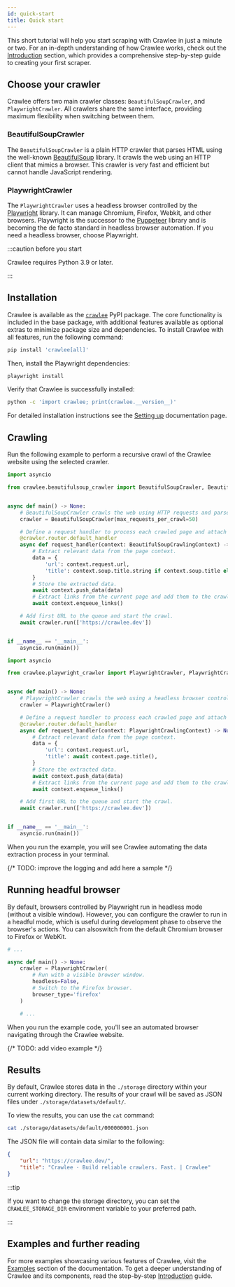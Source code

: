 ```yaml
---
id: quick-start
title: Quick start
---
```



This short tutorial will help you start scraping with Crawlee in just a minute or two. For an in-depth understanding of how Crawlee works, check out the [Introduction](../introduction/index.mdx) section, which provides a comprehensive step-by-step guide to creating your first scraper.

## Choose your crawler

Crawlee offers two main crawler classes: `BeautifulSoupCrawler`, and `PlaywrightCrawler`. All crawlers share the same interface, providing maximum flexibility when switching between them.

### BeautifulSoupCrawler

The `BeautifulSoupCrawler` is a plain HTTP crawler that parses HTML using the well-known [BeautifulSoup](https://pypi.org/project/beautifulsoup4/) library. It crawls the web using an HTTP client that mimics a browser. This crawler is very fast and efficient but cannot handle JavaScript rendering.

### PlaywrightCrawler

The `PlaywrightCrawler` uses a headless browser controlled by the [Playwright](https://playwright.dev/) library. It can manage Chromium, Firefox, Webkit, and other browsers. Playwright is the successor to the [Puppeteer](https://pptr.dev/) library and is becoming the de facto standard in headless browser automation. If you need a headless browser, choose Playwright.

:::caution before you start

Crawlee requires Python 3.9 or later.

:::

## Installation

Crawlee is available as the [`crawlee`](https://pypi.org/project/crawlee/) PyPI package. The core functionality is included in the base package, with additional features available as optional extras to minimize package size and dependencies. To install Crawlee with all features, run the following command:

```sh
pip install 'crawlee[all]'
```

Then, install the Playwright dependencies:

```sh
playwright install
```

Verify that Crawlee is successfully installed:

```sh
python -c 'import crawlee; print(crawlee.__version__)'
```

For detailed installation instructions see the [Setting up](../introduction/01-setting-up.mdx) documentation page.

## Crawling

Run the following example to perform a recursive crawl of the Crawlee website using the selected crawler.

<Tabs groupId="main">
<TabItem value="BeautifulSoupCrawler" label="BeautifulSoupCrawler">

```python
import asyncio

from crawlee.beautifulsoup_crawler import BeautifulSoupCrawler, BeautifulSoupCrawlingContext


async def main() -> None:
    # BeautifulSoupCrawler crawls the web using HTTP requests and parses HTML using the BeautifulSoup library.
    crawler = BeautifulSoupCrawler(max_requests_per_crawl=50)

    # Define a request handler to process each crawled page and attach it to the crawler using a decorator.
    @crawler.router.default_handler
    async def request_handler(context: BeautifulSoupCrawlingContext) -> None:
        # Extract relevant data from the page context.
        data = {
            'url': context.request.url,
            'title': context.soup.title.string if context.soup.title else None,
        }
        # Store the extracted data.
        await context.push_data(data)
        # Extract links from the current page and add them to the crawling queue.
        await context.enqueue_links()

    # Add first URL to the queue and start the crawl.
    await crawler.run(['https://crawlee.dev'])


if __name__ == '__main__':
    asyncio.run(main())
```

</TabItem>
<TabItem value="PlaywrightCrawler" label="PlaywrightCrawler">

```python
import asyncio

from crawlee.playwright_crawler import PlaywrightCrawler, PlaywrightCrawlingContext


async def main() -> None:
    # PlaywrightCrawler crawls the web using a headless browser controlled by the Playwright library.
    crawler = PlaywrightCrawler()

    # Define a request handler to process each crawled page and attach it to the crawler using a decorator.
    @crawler.router.default_handler
    async def request_handler(context: PlaywrightCrawlingContext) -> None:
        # Extract relevant data from the page context.
        data = {
            'url': context.request.url,
            'title': await context.page.title(),
        }
        # Store the extracted data.
        await context.push_data(data)
        # Extract links from the current page and add them to the crawling queue.
        await context.enqueue_links()

    # Add first URL to the queue and start the crawl.
    await crawler.run(['https://crawlee.dev'])


if __name__ == '__main__':
    asyncio.run(main())
```

</TabItem>
</Tabs>

When you run the example, you will see Crawlee automating the data extraction process in your terminal.

{/* TODO: improve the logging and add here a sample */}

## Running headful browser

By default, browsers controlled by Playwright run in headless mode (without a visible window). However, you can configure the crawler to run in a headful mode, which is useful during development phase to observe the browser's actions. You can alsoswitch from the default Chromium browser to Firefox or WebKit.

```python
# ...

async def main() -> None:
    crawler = PlaywrightCrawler(
        # Run with a visible browser window.
        headless=False,
        # Switch to the Firefox browser.
        browser_type='firefox'
    )

    # ...
```

When you run the example code, you'll see an automated browser navigating through the Crawlee website.

{/* TODO: add video example */}

## Results

By default, Crawlee stores data in the `./storage` directory within your current working directory. The results of your crawl will be saved as JSON files under `./storage/datasets/default/`.

To view the results, you can use the `cat` command:

```sh
cat ./storage/datasets/default/000000001.json
```

The JSON file will contain data similar to the following:

```json
{
    "url": "https://crawlee.dev/",
    "title": "Crawlee · Build reliable crawlers. Fast. | Crawlee"
}
```

:::tip

If you want to change the storage directory, you can set the `CRAWLEE_STORAGE_DIR` environment variable to your preferred path.

:::

## Examples and further reading

For more examples showcasing various features of Crawlee, visit the [Examples](/docs/examples) section of the documentation. To get a deeper understanding of Crawlee and its components, read the step-by-step [Introduction](../introduction/index.mdx) guide.

[//]: # (TODO: add related links once they are ready)
